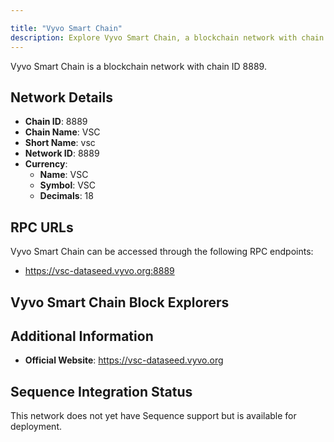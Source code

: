 ```yaml
---

title: "Vyvo Smart Chain"
description: Explore Vyvo Smart Chain, a blockchain network with chain ID 8889. Learn about its native currency, VSC, and how to interact with the network.
---
```




Vyvo Smart Chain is a blockchain network with chain ID 8889.

## Network Details

- **Chain ID**: 8889
- **Chain Name**: VSC
- **Short Name**: vsc
- **Network ID**: 8889
- **Currency**: 
  - **Name**: VSC
  - **Symbol**: VSC
  - **Decimals**: 18

## RPC URLs

Vyvo Smart Chain can be accessed through the following RPC endpoints:

- https://vsc-dataseed.vyvo.org:8889

## Vyvo Smart Chain Block Explorers



## Additional Information

- **Official Website**: https://vsc-dataseed.vyvo.org

## Sequence Integration Status

This network does not yet have Sequence support but is available for deployment.
